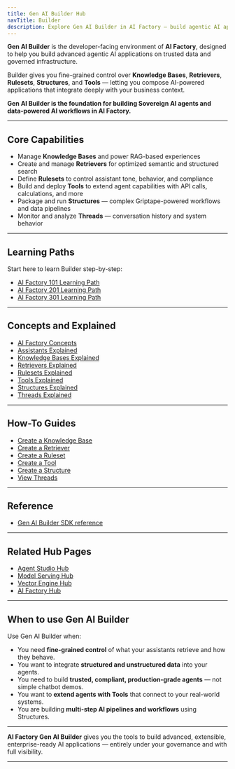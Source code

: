 ```yaml
---
title: Gen AI Builder Hub
navTitle: Builder
description: Explore Gen AI Builder in AI Factory — build agentic AI applications with Knowledge Bases, Tools, and advanced AI workflows.
---
```


**Gen AI Builder** is the developer-facing environment of **AI Factory**, designed to help you build advanced agentic AI applications on trusted data and governed infrastructure.

Builder gives you fine-grained control over **Knowledge Bases**, **Retrievers**, **Rulesets**, **Structures**, and **Tools** — letting you compose AI-powered applications that integrate deeply with your business context.

**Gen AI Builder is the foundation for building Sovereign AI agents and data-powered AI workflows in AI Factory.**

* * *

## Core Capabilities

-   Manage **Knowledge Bases** and power RAG-based experiences
-   Create and manage **Retrievers** for optimized semantic and structured search
-   Define **Rulesets** to control assistant tone, behavior, and compliance
-   Build and deploy **Tools** to extend agent capabilities with API calls, calculations, and more
-   Package and run **Structures** — complex Griptape-powered workflows and data pipelines
-   Monitor and analyze **Threads** — conversation history and system behavior

* * *

## Learning Paths

Start here to learn Builder step-by-step:

-   [AI Factory 101 Learning Path](/edb-postgres-ai/1.2/ai-factory/learn/paths/101/)
-   [AI Factory 201 Learning Path](/edb-postgres-ai/1.2/ai-factory/learn/paths/201/)
-   [AI Factory 301 Learning Path](/edb-postgres-ai/1.2/ai-factory/learn/paths/301/)

* * *

## Concepts and Explained

-   [AI Factory Concepts](/edb-postgres-ai/1.2/ai-factory/learn/explained/ai-factory-concepts/)
-   [Assistants Explained](/edb-postgres-ai/1.2/ai-factory/learn/explained/assistants-explained/)
-   [Knowledge Bases Explained](/edb-postgres-ai/1.2/ai-factory/learn/explained/knowledge-bases-explained/)
-   [Retrievers Explained](/edb-postgres-ai/1.2/ai-factory/learn/explained/retrievers-explained/)
-   [Rulesets Explained](/edb-postgres-ai/1.2/ai-factory/learn/explained/rulesets-explained/)
-   [Tools Explained](/edb-postgres-ai/1.2/ai-factory/learn/explained/tools-explained/)
-   [Structures Explained](/edb-postgres-ai/1.2/ai-factory/learn/explained/structures-explained/)
-   [Threads Explained](/edb-postgres-ai/1.2/ai-factory/learn/explained/threads-explained/)

* * *

## How-To Guides

-   [Create a Knowledge Base](/edb-postgres-ai/1.2/ai-factory/learn/how-to/gen-ai/create-knowledge-base/)
-   [Create a Retriever](/edb-postgres-ai/1.2/ai-factory/learn/how-to/gen-ai/create-retriever/)
-   [Create a Ruleset](/edb-postgres-ai/1.2/ai-factory/learn/how-to/gen-ai/create-ruleset/)
-   [Create a Tool](/edb-postgres-ai/1.2/ai-factory/learn/how-to/gen-ai/create-tool/)
-   [Create a Structure](/edb-postgres-ai/1.2/ai-factory/learn/how-to/gen-ai/create-structure/)
-   [View Threads](/edb-postgres-ai/1.2/ai-factory/learn/how-to/gen-ai/view-threads/)

* * *

## Reference

-   [Gen AI Builder SDK reference](sdk)

* * *

## Related Hub Pages

-   [Agent Studio Hub](/edb-postgres-ai/1.2/ai-factory/gen-ai/agent-studio/)
-   [Model Serving Hub](/edb-postgres-ai/1.2/ai-factory/model/serving/)
-   [Vector Engine Hub](/edb-postgres-ai/1.2/ai-factory/vector-engine/)
-   [AI Factory Hub](../../../ai-factory/)

* * *

## When to use Gen AI Builder

Use Gen AI Builder when:

-   You need **fine-grained control** of what your assistants retrieve and how they behave.
-   You want to integrate **structured and unstructured data** into your agents.
-   You need to build **trusted, compliant, production-grade agents** — not simple chatbot demos.
-   You want to **extend agents with Tools** that connect to your real-world systems.
-   You are building **multi-step AI pipelines and workflows** using Structures.

* * *

**AI Factory Gen AI Builder** gives you the tools to build advanced, extensible, enterprise-ready AI applications — entirely under your governance and with full visibility.

* * *

